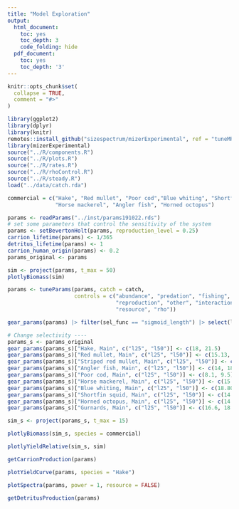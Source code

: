 ```yaml
---
title: "Model Exploration"
output:
  html_document:
    toc: yes
    toc_depth: 3
    code_folding: hide
  pdf_document:
    toc: yes
    toc_depth: '3'
---
```


```r
knitr::opts_chunk$set(
  collapse = TRUE,
  comment = "#>"
)

library(ggplot2)
library(dplyr)
library(knitr)
remotes::install_github("sizespectrum/mizerExperimental", ref = "tuneMR")
library(mizerExperimental)
source("../R/components.R")
source("../R/plots.R")
source("../R/rates.R")
source("../R/rhoControl.R")
source("../R/steady.R")
load("../data/catch.rda")
```

```r
commercial = c("Hake", "Red mullet", "Poor cod","Blue whiting", "Shortfin squid",
               "Horse mackerel", "Angler fish", "Horned octopus")
```

```r
params <- readParams("../inst/params191022.rds")
# set some parameters that control the sensitivity of the system
params <- setBevertonHolt(params, reproduction_level = 0.25)
carrion_lifetime(params) <- 1/365
detritus_lifetime(params) <- 1
carrion_human_origin(params) <- 0.2
params_original <- params
```

```r
sim <- project(params, t_max = 50)
plotlyBiomass(sim)
```

```r
params <- tuneParams(params, catch = catch, 
                     controls = c("abundance", "predation", "fishing", 
                                  "reproduction", "other", "interaction", 
                                  "resource", "rho"))
```


```r
gear_params(params) |> filter(sel_func == "sigmoid_length") |> select(l25, l50) 
```

```r
# Change selectivity ----
params_s <- params_original
gear_params(params_s)["Hake, Main", c("l25", "l50")] <- c(18, 21.5)
gear_params(params_s)["Red mullet, Main", c("l25", "l50")] <- c(15.13, 17.28)
gear_params(params_s)["Striped red mullet, Main", c("l25", "l50")] <- c(15.13, 17.28)
gear_params(params_s)["Angler fish, Main", c("l25", "l50")] <- c(14, 18)
gear_params(params_s)["Poor cod, Main", c("l25", "l50")] <- c(8.1, 9.5)
gear_params(params_s)["Horse mackerel, Main", c("l25", "l50")] <- c(15.2, 17)
gear_params(params_s)["Blue whiting, Main", c("l25", "l50")] <- c(18.80, 22.25)
gear_params(params_s)["Shortfin squid, Main", c("l25", "l50")] <- c(14.2, 16.5)
gear_params(params_s)["Horned octopus, Main", c("l25", "l50")] <- c(14.20, 16.5)
gear_params(params_s)["Gurnards, Main", c("l25", "l50")] <- c(16.6, 18.5)

sim_s <- project(params_s, t_max = 15)
```

```r
plotlyBiomass(sim_s, species = commercial)
```

```r
plotlyYieldRelative(sim_s, sim)
```

```r
getCarrionProduction(params)
```

```r
plotYieldCurve(params, species = "Hake")
```

```r
plotSpectra(params, power = 1, resource = FALSE)
```



```r
getDetritusProduction(params)
```

